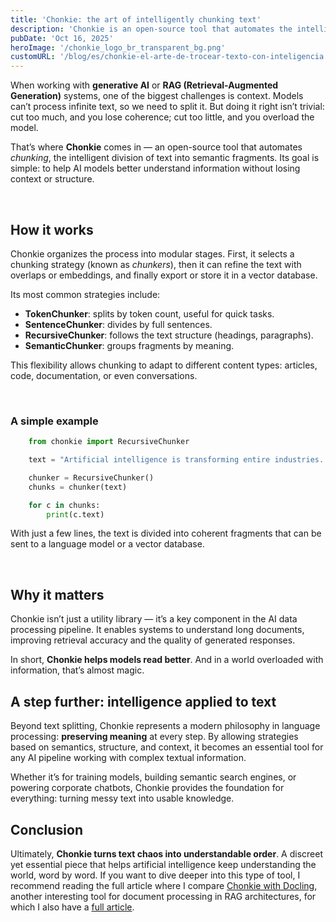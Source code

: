 ```yaml
---
title: 'Chonkie: the art of intelligently chunking text'
description: 'Chonkie is an open-source tool that automates the intelligent fragmentation of text for artificial intelligence and RAG systems. Using semantic, structural, and token-based strategies, it divides long documents without losing coherence or context, improving model understanding and response quality. Ideal for developers, researchers, and professionals working with natural language processing.'
pubDate: 'Oct 16, 2025'
heroImage: '/chonkie_logo_br_transparent_bg.png'
customURL: '/blog/es/chonkie-el-arte-de-trocear-texto-con-inteligencia'
---
```



When working with **generative AI** or **RAG (Retrieval-Augmented Generation)** systems, one of the biggest challenges is context. Models can’t process infinite text, so we need to split it. But doing it right isn’t trivial: cut too much, and you lose coherence; cut too little, and you overload the model.

That’s where **Chonkie** comes in — an open-source tool that automates *chunking*, the intelligent division of text into semantic fragments. Its goal is simple: to help AI models better understand information without losing context or structure.

<br/>

## How it works

Chonkie organizes the process into modular stages. First, it selects a chunking strategy (known as *chunkers*), then it can refine the text with overlaps or embeddings, and finally export or store it in a vector database.

Its most common strategies include:

* **TokenChunker**: splits by token count, useful for quick tasks.
* **SentenceChunker**: divides by full sentences.
* **RecursiveChunker**: follows the text structure (headings, paragraphs).
* **SemanticChunker**: groups fragments by meaning.

This flexibility allows chunking to adapt to different content types: articles, code, documentation, or even conversations.

<br/>

### A simple example

```python
    from chonkie import RecursiveChunker

    text = "Artificial intelligence is transforming entire industries. But understanding it requires precision and context."

    chunker = RecursiveChunker()
    chunks = chunker(text)

    for c in chunks:
        print(c.text)
```

With just a few lines, the text is divided into coherent fragments that can be sent to a language model or a vector database.

<br/>

## Why it matters

Chonkie isn’t just a utility library — it’s a key component in the AI data processing pipeline. It enables systems to understand long documents, improving retrieval accuracy and the quality of generated responses.

In short, **Chonkie helps models read better**. And in a world overloaded with information, that’s almost magic. <br/>

## A step further: intelligence applied to text

Beyond text splitting, Chonkie represents a modern philosophy in language processing: **preserving meaning** at every step. By allowing strategies based on semantics, structure, and context, it becomes an essential tool for any AI pipeline working with complex textual information.

Whether it’s for training models, building semantic search engines, or powering corporate chatbots, Chonkie provides the foundation for everything: turning messy text into usable knowledge. <br/>

## Conclusion

Ultimately, **Chonkie turns text chaos into understandable order**. A discreet yet essential piece that helps artificial intelligence keep understanding the world, word by word.
If you want to dive deeper into this type of tool, I recommend reading the full article where I compare <a href="https://marcmayol.com/blog/en/chonkie-and-docling-two-complementary-approaches-to-processing-RAG-documents" title="Chonkie vs Docling"> Chonkie with Docling</a>, another interesting tool for document processing in RAG architectures, for which I also have a <a href="https://marcmayol.com/blog/en/docling-the-easy-way-to-use-files-with-llms" title="Docling"> full article</a>.
